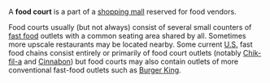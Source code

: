 A '''food court''' is a part of a [[shopping mall]] reserved for food vendors.

Food courts usually (but not always) consist of several small counters of [[fast food]] outlets with a common seating area shared by all.  Sometimes more upscale restaurants may be located nearby.  Some current [[U.S.]] fast food chains consist entirely or primarily of food court outlets (notably [[Chik-fil-a]] and [[Cinnabon]]) but food courts may also contain outlets of more conventional fast-food outlets such as [[Burger King]].

{{stub}}